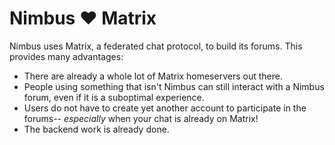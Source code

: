 # Nimbus ❤️ Matrix
Nimbus uses Matrix, a federated chat protocol, to build its forums. This provides many advantages:
* There are already a whole lot of Matrix homeservers out there.
* People using something that isn't Nimbus can still interact with a Nimbus forum, even if it is a suboptimal experience.
* Users do not have to create yet another account to participate in the forums-- *especially* when your chat is already on Matrix!
* The backend work is already done.